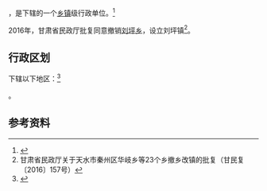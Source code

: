 {{中国乡级行政区|62/05/22/200/000}}

'''{{PAGENAMEBASE}}'''，是{{PRC admin/fullname|62/05/22/200/000|3}}下辖的一个[[乡镇|乡镇]]级行政单位。<ref>{{PRC admin/ref sgc|{{PRC admin/parent|62/05/22/200/000}}}}</ref>

2016年，甘肃省民政厅批复同意撤销[[刘坪乡|刘坪乡]]，设立刘坪镇<ref>甘肃省民政厅关于天水市秦州区华岐乡等23个乡撤乡改镇的批复（甘民复〔2016〕157号）</ref>。

== 行政区划 ==

{{PAGENAMEBASE}}下辖以下地区：<ref>{{PRC admin/ref sgc|62/05/22/200/000}}</ref>

{{PRC admin/children|62/05/22/200/000}}。

== 参考资料 ==

{{reflist}}

{{行政区划小作品}}
{{PRC admin/navcat|62/05/22/200/000}}